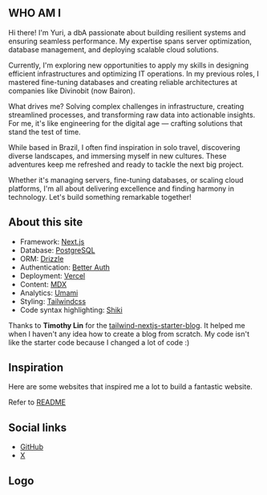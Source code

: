 ---
---

## WHO AM I

Hi there! I'm Yuri, a dbA passionate about building resilient systems and ensuring seamless performance. My expertise spans server optimization, database management, and deploying scalable cloud solutions.

Currently, I'm exploring new opportunities to apply my skills in designing efficient infrastructures and optimizing IT operations. In my previous roles, I mastered fine-tuning databases and creating reliable architectures at companies like Divinobit (now Bairon).

What drives me? Solving complex challenges in infrastructure, creating streamlined processes, and transforming raw data into actionable insights. For me, it's like engineering for the digital age — crafting solutions that stand the test of time.

While based in Brazil, I often find inspiration in solo travel, discovering diverse landscapes, and immersing myself in new cultures. These adventures keep me refreshed and ready to tackle the next big project.

Whether it's managing servers, fine-tuning databases, or scaling cloud platforms, I'm all about delivering excellence and finding harmony in technology. Let's build something remarkable together!

## About this site

- Framework: [Next.js](https://nextjs.org/)
- Database: [PostgreSQL](https://www.postgresql.org/)
- ORM: [Drizzle](https://orm.drizzle.team/)
- Authentication: [Better Auth](https://www.better-auth.com/)
- Deployment: [Vercel](https://vercel.com)
- Content: [MDX](https://mdxjs.com/)
- Analytics: [Umami](https://github.com/umami-software/umami)
- Styling: [Tailwindcss](https://tailwindcss.com)
- Code syntax highlighting: [Shiki](https://github.com/shikijs/shiki)

Thanks to **Timothy Lin** for the
[tailwind-nextjs-starter-blog](https://github.com/timlrx/tailwind-nextjs-starter-blog). It helped me when I haven't any idea how to create a blog from scratch. My code isn't like the starter code because I changed a lot of code :)

## Inspiration

Here are some websites that inspired me a lot to build a fantastic website.

Refer to [README](https://github.com/isyuricunha/website/blob/main/CREDITS.md)

## Social links

- [GitHub](https://github.com/isyuricunha)
- [X](https://x.com/isyuricunha)

## Logo

<Logo />
